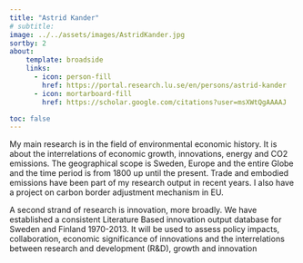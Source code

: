 ```yaml
---
title: "Astrid Kander"
# subtitle:
image: ../../assets/images/AstridKander.jpg
sortby: 2
about:
    template: broadside
    links:
      - icon: person-fill
        href: https://portal.research.lu.se/en/persons/astrid-kander
      - icon: mortarboard-fill
        href: https://scholar.google.com/citations?user=msXWtQgAAAAJ

toc: false
---
```


My main research is in the field of environmental economic history. It is about the interrelations of economic growth, innovations, energy and CO2 emissions. The geographical scope is Sweden, Europe and the entire Globe and the time period is from 1800 up until the present. Trade and embodied emissions have been part of my research output in recent years. I also have a project on carbon border adjustment mechanism in EU.

A second strand of research is innovation, more broadly. We have established a consistent Literature Based innovation output database for Sweden and Finland 1970-2013. It will be used to assess policy impacts, collaboration, economic significance of innovations and the interrelations between research and development (R&D), growth and innovation
